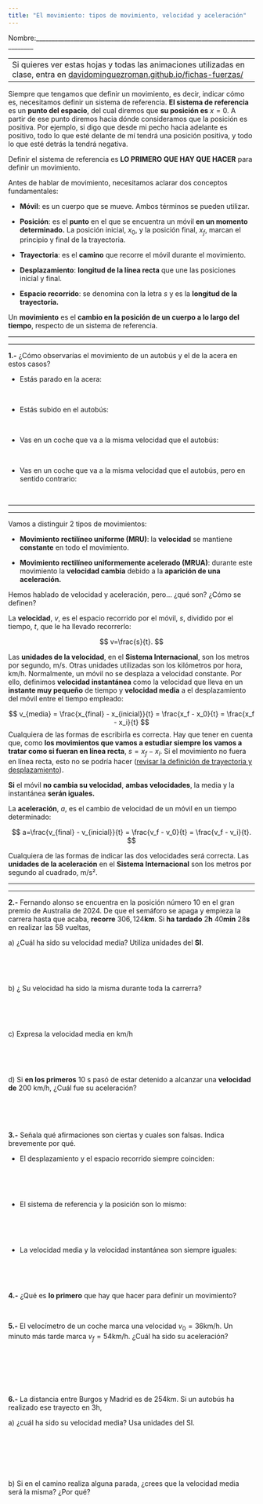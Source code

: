 ```yaml
---
title: "El movimiento: tipos de movimiento, velocidad y aceleración"
---
```


Nombre:\_\_\_\_\_\_\_\_\_\_\_\_\_\_\_\_\_\_\_\_\_\_\_\_\_\_\_\_\_\_\_\_\_\_\_\_\_\_\_\_\_\_\_\_\_\_\_\_\_\_\_\_\_\_\_\_\_\_\_\_\_\_\_\_\_\_\_\_\_\_\_\_\_\_\_\_\_\_

------------------------------------------------------------------------
Si quieres ver estas hojas y todas las animaciones utilizadas en clase, entra en [davidominguezroman.github.io/fichas-fuerzas/](davidominguezroman.github.io/fichas-fuerzas/)

------------------------------------------------------------------------

Siempre que tengamos que definir un movimiento, es decir, indicar cómo es, necesitamos definir un sistema de referencia. **El sistema de referencia** es un **punto del espacio**, del cual diremos que **su posición es** $x=0$. A partir de ese punto diremos hacia dónde consideramos que la posición es positiva. Por ejemplo, si digo que desde mi pecho hacia adelante es positivo, todo lo que esté delante de mí tendrá una posición positiva, y todo lo que esté detrás la tendrá negativa.

Definir el sistema de referencia es **LO PRIMERO QUE HAY QUE HACER** para definir un movimiento.

Antes de hablar de movimiento, necesitamos aclarar dos conceptos fundamentales:

-   **Móvil**: es un cuerpo que se mueve. Ambos términos se pueden utilizar.

-   **Posición**: es el **punto** en el que se encuentra un móvil **en un momento determinado.** La posición inicial, $x_0$, y la posición final, $x_f$, marcan el principio y final de la trayectoria.

-   **Trayectoria**: es el **camino** que recorre el móvil durante el movimiento.

-   **Desplazamiento**: **longitud de la línea recta** que une las posiciones inicial y final.

-   **Espacio recorrido**: se denomina con la letra $s$ y es la **longitud de la trayectoria.**

Un **movimiento** es el **cambio en la posición de un cuerpo a lo largo del tiempo**, respecto de un sistema de referencia.

------------------------------------------------------------------------

------------------------------------------------------------------------

**1.-** ¿Cómo observarías el movimiento de un autobús y el de la acera en estos casos?

-   Estás parado en la acera:

<br>

-   Estás subido en el autobús:

<br>

-   Vas en un coche que va a la misma velocidad que el autobús:

<br>

-   Vas en un coche que va a la misma velocidad que el autobús, pero en sentido contrario:

<br>

------------------------------------------------------------------------

------------------------------------------------------------------------

Vamos a distinguir 2 tipos de movimientos:

-   **Movimiento rectilíneo uniforme (MRU)**: la **velocidad** se mantiene **constante** en todo el movimiento.

-   **Movimiento rectilíneo uniformemente acelerado (MRUA)**: durante este movimiento la **velocidad cambia** debido a la **aparición de una aceleración.**

Hemos hablado de velocidad y aceleración, pero... ¿qué son? ¿Cómo se definen?

La **velocidad**, $v$, es el espacio recorrido por el móvil, $s$, dividido por el tiempo, $t$, que le ha llevado recorrerlo:

$$
v=\frac{s}{t}.
$$

Las **unidades de la velocidad**, en el **Sistema Internacional**, son los metros por segundo, $\text{m}/\text{s}$. Otras unidades utilizadas son los kilómetros por hora, $\text{km}/\text{h}$. Normalmente, un móvil no se desplaza a velocidad constante. Por ello, definimos **velocidad instantánea** como la velocidad que lleva en un **instante muy pequeño** de tiempo y **velocidad media** a el desplazamiento del móvil entre el tiempo empleado:

$$
v_{media} = \frac{x_{final} - x_{inicial}}{t} = \frac{x_f - x_0}{t} = \frac{x_f - x_i}{t}
$$Cualquiera de las formas de escribirla es correcta. Hay que tener en cuenta que, como **los movimientos que vamos a estudiar siempre los vamos a tratar como si fueran en línea recta**, $s = x_f - x_i$. Si el movimiento no fuera en línea recta, esto no se podría hacer ([revisar la definición de trayectoria y desplazamiento]{.underline}).

**Si** el móvil **no cambia su velocidad**, **ambas velocidades**, la media y la instantánea **serán iguales.**

La **aceleración**, $a$, es el cambio de velocidad de un móvil en un tiempo determinado:

$$
a=\frac{v_{final} - v_{inicial}}{t} = \frac{v_f - v_0}{t} = \frac{v_f - v_i}{t}.
$$

Cualquiera de las formas de indicar las dos velocidades será correcta. Las **unidades de la aceleración** en el **Sistema Internacional** son los metros por segundo al cuadrado, $\text{m}/\text{s}²$.

------------------------------------------------------------------------

------------------------------------------------------------------------

**2.-** Fernando alonso se encuentra en la posición número 10 en el gran premio de Australia de 2024. De que el semáforo se apaga y empieza la carrera hasta que acaba, **recorre** $306,124$**km**. Si **ha tardado** $2$**h** $40$**min** $28$**s** en realizar las 58 vueltas,

a\) ¿Cuál ha sido su velocidad media? Utiliza unidades del **SI**.

<br>

<br>

b\) ¿ Su velocidad ha sido la misma durante toda la carrerra?

<br>

<br>

c\) Expresa la velocidad media en $\text{km}/\text{h}$

<br>

<br>

d\) Si **en los primeros** $10\text{ s}$ pasó de estar detenido a alcanzar una **velocidad de** $200\text{ km}/\text{h}$, ¿Cuál fue su aceleración?

<br> <br> <br>

**3.-** Señala qué afirmaciones son ciertas y cuales son falsas. Indica brevemente por qué.

-   El desplazamiento y el espacio recorrido siempre coinciden:

<br>

<br>

-   El sistema de referencia y la posición son lo mismo:

<br>

<br>

-   La velocidad media y la velocidad instantánea son siempre iguales:

<br>

<br>

**4.-** ¿Qué es **lo primero** que hay que hacer para definir un movimiento?

<br>

**5.-** El velocímetro de un coche marca una velocidad $v_0 = 36 \text{km}/\text{h}$. Un minuto más tarde marca $v_f = 54 \text{km}/\text{h}$. ¿Cuál ha sido su aceleración?

<br>

<br>

<br>

**6.-** La distancia entre Burgos y Madrid es de $254$km. Si un autobús ha realizado ese trayecto en $3$h,

a\) ¿cuál ha sido su velocidad media? Usa unidades del SI.

<br>

<br>

<br>

b\) Si en el camino realiza alguna parada, ¿crees que la velocidad media será la misma? ¿Por qué?

<br>

<br>

<br>